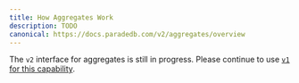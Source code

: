 ```yaml
---
title: How Aggregates Work
description: TODO
canonical: https://docs.paradedb.com/v2/aggregates/overview
---
```


The `v2` interface for aggregates is still in progress. Please continue to use [`v1` for this capability](/documentation/aggregates/overview).
